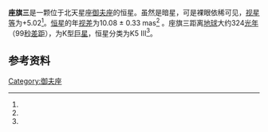 {{Starbox short
 | name=ψ<sup>4</sup> Aurigae
 | epoch=[[J2000|J2000]]
 | constell=[[御夫座|御夫座]]
 | 星官=[[座旗|座旗]] 
 | ra={{RA|06|43|04.97107}}<ref name=aaa474_2_653/>
 | dec={{DEC|+44|31|28.0220}}<ref name=aaa474_2_653/>
 | spectral=K5 III<ref name=apj116/>
 | appmag_v=+5.02<ref name=clpl4_99/>
 | dist_ly={{nowrap|324 ± 11}}
 | dist_pc={{nowrap|99 ± 3}}<ref name=aaa474_2_653/>
 | names=55 Aurigae, [[Bonner_Durchmusterung|BD]]+44 1518, [[Fifth_Fundamental_Catalogue|FK5]] 2517, [[Henry_Draper_Catalogue|HD]] 47914, [[Hipparcos_catalogue|HIP]] 32173, [[Harvard_Revised_catalogue|HR]] 2459, [[Smithsonian_Astrophysical_Observatory_catalogue|SAO]] 41288.<ref name=SIMBAD/>
}}
'''座旗三'''是一颗位于北天星座[[御夫座|御夫座]]的恒星。虽然是暗星，可是裸眼依稀可见，[[视星等|视星等]]为+5.02<ref name=clpl4_99/>。[[恒星|恒星]]的年[[视差|视差]]为10.08 ± 0.33 mas<ref name=aaa474_2_653/> 。座旗三距离[[地球|地球]]大约324[[光年|光年]]（99[[秒差距|秒差距]]），为K型[[巨星|巨星]]，恒星分类为K5 III<ref name=apj116/>。

==参考资料==
{{reflist|refs=

<ref name=aaa474_2_653>{{citation | first1=Floor | last1=van Leeuwen |date=November 2007 | title=Validation of the new Hipparcos reduction | volume=474 | issue=2 | pages=653–664 | bibcode=2007A&A...474..653V | arxiv=0708.1752v1 | doi=10.1051/0004-6361:20078357 | journal=Astronomy and Astrophysics | postscript=. }} ''Note:'' see VizieR catalogue [http://vizier.u-strasbg.fr/viz-bin/Cat?I/311 I/311] {{Webarchive|url=https://archive.is/20121205093257/http://vizier.u-strasbg.fr/viz-bin/Cat?I/311 |date=2012-12-05 }}.</ref>

<ref name=apj116>{{citation | title=The Spectra of the Bright Stars of Types F5-K5 | last=Roman | first=Nancy G. | journal=Astrophysical Journal | volume=116 | page=122 |date=July 1952 | doi=10.1086/145598 | bibcode=1952ApJ...116..122R | postscript=. }}</ref>

<ref name=clpl4_99>{{citation | last1=Johnson | display-authors=1 | first1=H. L. | last2=Iriarte | first2=B. | last3=Mitchell | first3=R. I. | last4=Wisniewskj | first4=W. Z. | title=UBVRIJKL photometry of the bright stars | journal=Communications of the Lunar and Planetary Laboratory | volume=4 | issue=99 | year=1966 | bibcode=1966CoLPL...4...99J }}</ref>
<ref name=SIMBAD>{{citation | title=50 Aur -- Star in double system| work=SIMBAD Astronomical Database | publisher=Centre de Données astronomiques de Strasbourg | url=http://simbad.u-strasbg.fr/simbad/sim-id?Ident=HD+47174 | accessdate=2012-08-24 | postscript=. }}</ref>

}}
{{御夫座恒星}}
{{星官|座旗|9|11}}
[[Category:御夫座|Category:御夫座]]